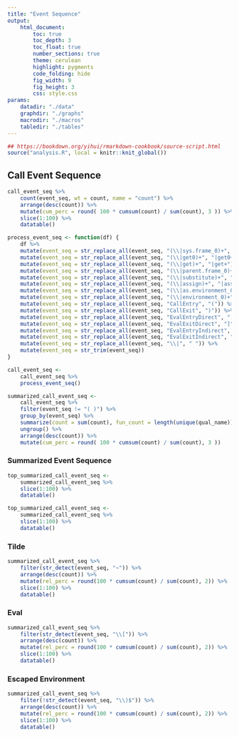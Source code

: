 ```yaml
---
title: "Event Sequence"
output:
    html_document:
        toc: true
        toc_depth: 3
        toc_float: true
        number_sections: true
        theme: cerulean
        highlight: pygments
        code_folding: hide
        fig_width: 9
        fig_height: 3
        css: style.css
params:
    datadir: "./data"
    graphdir: "./graphs"
    macrodir: "./macros"
    tabledir: "./tables"
---
```


```r
## https://bookdown.org/yihui/rmarkdown-cookbook/source-script.html
source("analysis.R", local = knitr::knit_global())
```

## Call Event Sequence

```r
call_event_seq %>%
    count(event_seq, wt = count, name = "count") %>%
    arrange(desc(count)) %>%
    mutate(cum_perc = round( 100 * cumsum(count) / sum(count), 3 )) %>%
    slice(1:100) %>%
    datatable()
```

```r
process_event_seq <- function(df) {
    df %>%
    mutate(event_seq = str_replace_all(event_seq, "(\\|sys.frame_0)+", "|sys.frame_0+")) %>%
    mutate(event_seq = str_replace_all(event_seq, "(\\|get0)+", "|get0+")) %>%
    mutate(event_seq = str_replace_all(event_seq, "(\\|get)+", "|get+")) %>%
    mutate(event_seq = str_replace_all(event_seq, "(\\|parent.frame_0)+", "|parent.frame_0+")) %>%
    mutate(event_seq = str_replace_all(event_seq, "(\\|substitute)+", "|substitute+")) %>%
    mutate(event_seq = str_replace_all(event_seq, "(\\|assign)+", "|assign+")) %>%
    mutate(event_seq = str_replace_all(event_seq, "(\\|as.environment_0)+", "|as.environment_0+")) %>%
    mutate(event_seq = str_replace_all(event_seq, "(\\|environment_0)+", "|environment_0+")) %>%
    mutate(event_seq = str_replace_all(event_seq, "CallEntry", "(")) %>%
    mutate(event_seq = str_replace_all(event_seq, "CallExit", ")")) %>%
    mutate(event_seq = str_replace_all(event_seq, "EvalEntryDirect", "[")) %>%
    mutate(event_seq = str_replace_all(event_seq, "EvalExitDirect", "]")) %>%
    mutate(event_seq = str_replace_all(event_seq, "EvalEntryIndirect", "{")) %>%
    mutate(event_seq = str_replace_all(event_seq, "EvalExitIndirect", "}")) %>%
    mutate(event_seq = str_replace_all(event_seq, "\\|", " ")) %>%
    mutate(event_seq = str_trim(event_seq))
}

call_event_seq <- 
    call_event_seq %>%
    process_event_seq()

summarized_call_event_seq <-
    call_event_seq %>%
    filter(event_seq != "( )") %>%
    group_by(event_seq) %>%
    summarize(count = sum(count), fun_count = length(unique(qual_name))) %>%
    ungroup() %>%
    arrange(desc(count)) %>%
    mutate(cum_perc = round( 100 * cumsum(count) / sum(count), 3 ))
```

### Summarized Event Sequence

```r
top_summarized_call_event_seq <-
    summarized_call_event_seq %>%
    slice(1:100) %>%
    datatable()

top_summarized_call_event_seq <-
    summarized_call_event_seq %>%
    slice(1:100) %>%
    datatable()
```

### Tilde

```r
summarized_call_event_seq %>% 
    filter(str_detect(event_seq, "~")) %>%
    arrange(desc(count)) %>%
    mutate(rel_perc = round(100 * cumsum(count) / sum(count), 2)) %>%
    slice(1:100) %>%
    datatable()
```

### Eval

```r
summarized_call_event_seq %>% 
    filter(str_detect(event_seq, "\\[")) %>%
    arrange(desc(count)) %>%
    mutate(rel_perc = round(100 * cumsum(count) / sum(count), 2)) %>%
    slice(1:100) %>%
    datatable()
```

### Escaped Environment

```r
summarized_call_event_seq %>% 
    filter(!str_detect(event_seq, "\\)$")) %>%
    arrange(desc(count)) %>%
    mutate(rel_perc = round(100 * cumsum(count) / sum(count), 2)) %>%
    slice(1:100) %>%
    datatable()
```

